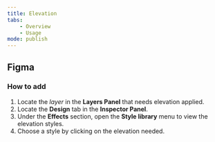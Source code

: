 ```yaml
---
title: Elevation
tabs:
    - Overview
    - Usage
mode: publish
---
```



## Figma


### How to add

1. Locate the *layer* in the **Layers Panel** that needs elevation applied.
2. Locate the **Design** tab in the **Inspector Panel**.
3. Under the **Effects** section, open the **Style library** menu to view the elevation styles.
4. Choose a style by clicking on the elevation needed. 
